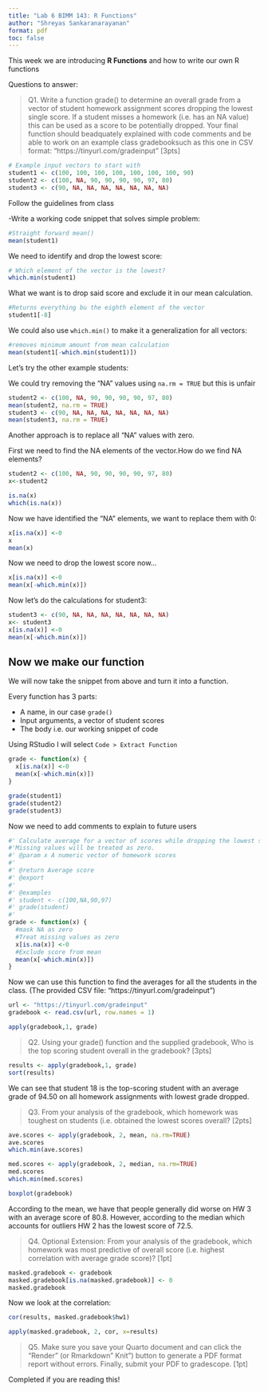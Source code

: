 ```yaml
---
title: "Lab 6 BIMM 143: R Functions"
author: "Shreyas Sankaranarayanan"
format: pdf
toc: false
---
```


This week we are introducing **R Functions** and how to write our own R functions

Questions to answer:

> Q1. Write a function grade() to determine an overall grade from a vector of student homework assignment scores dropping the lowest single score. If a student misses a homework (i.e. has an NA value) this can be used as a score to be potentially dropped. Your final function should beadquately explained with code comments and be able to work on an example class gradebooksuch as this one in CSV format: “https://tinyurl.com/gradeinput” [3pts]


```r
# Example input vectors to start with
student1 <- c(100, 100, 100, 100, 100, 100, 100, 90)
student2 <- c(100, NA, 90, 90, 90, 90, 97, 80)
student3 <- c(90, NA, NA, NA, NA, NA, NA, NA)
```

Follow the guidelines from class

-Write a working code snippet that solves simple problem:

```r
#Straight forward mean()
mean(student1)
```
We need to identify and drop the lowest score:

```r
# Which element of the vector is the lowest?
which.min(student1)
```
What we want is to drop said score and exclude it in our mean calculation.

```r
#Returns everything bu the eighth element of the vector
student1[-8]
```
We could also use `which.min()` to make it a generalization for all vectors:

```r
#removes minimum amount from mean calculation
mean(student1[-which.min(student1)])
```

Let's try the other example students:

We could try removing the "NA" values using `na.rm = TRUE` but this is unfair

```r
student2 <- c(100, NA, 90, 90, 90, 90, 97, 80)
mean(student2, na.rm = TRUE)
student3 <- c(90, NA, NA, NA, NA, NA, NA, NA)
mean(student3, na.rm = TRUE)
```

Another approach is to replace all "NA" values with zero.

First we need to find the NA elements of the vector.How do we find NA elements?

```r
student2 <- c(100, NA, 90, 90, 90, 90, 97, 80)
x<-student2

is.na(x)
which(is.na(x))
```

Now we have identified the "NA" elements, we want to replace them with 0:

```r
x[is.na(x)] <-0
x
mean(x)
```
Now we need to drop the lowest score now...

```r
x[is.na(x)] <-0
mean(x[-which.min(x)])
```
Now let's do the calculations for student3:

```r
student3 <- c(90, NA, NA, NA, NA, NA, NA, NA)
x<- student3
x[is.na(x)] <-0
mean(x[-which.min(x)])
```
## Now we make our function

We will now take the snippet from above and turn it into a function.

Every function has 3 parts:

- A name, in our case `grade()`
- Input arguments, a vector of student scores
- The body i.e. our working snippet of code

Using RStudio I will select `Code > Extract Function`

```r
grade <- function(x) {
  x[is.na(x)] <-0
  mean(x[-which.min(x)])
}
```

```r
grade(student1)
grade(student2)
grade(student3)
```
Now we need to add comments to explain to future users

```r
#' Calculate average for a vector of scores while dropping the lowest score. 
#'Missing values will be treated as zero.
#' @param x A numeric vector of homework scores
#'
#' @return Average score
#' @export
#'
#' @examples
#' student <- c(100,NA,90,97)
#' grade(student)
#' 
grade <- function(x) {
  #mask NA as zero
  #Treat missing values as zero
  x[is.na(x)] <-0
  #Exclude score from mean
  mean(x[-which.min(x)])
}
```

Now we can use this function to find the averages for all the students in the class. (The provided CSV file: “https://tinyurl.com/gradeinput”)

```r
url <- "https://tinyurl.com/gradeinput"
gradebook <- read.csv(url, row.names = 1)
```

```r
apply(gradebook,1, grade)
```
> Q2. Using your grade() function and the supplied gradebook, Who is the top scoring student overall in the gradebook? [3pts]

```r
results <- apply(gradebook,1, grade)
sort(results)
```
We can see that student 18 is the top-scoring student with an average grade of 94.50 on all homework assignments with lowest grade dropped.

> Q3. From your analysis of the gradebook, which homework was toughest on students (i.e. obtained the lowest scores overall? [2pts]

```r
ave.scores <- apply(gradebook, 2, mean, na.rm=TRUE)
ave.scores
which.min(ave.scores)

```
```r
med.scores <- apply(gradebook, 2, median, na.rm=TRUE)
med.scores
which.min(med.scores)
```
```r
boxplot(gradebook)
```

According to the mean, we have that people generally did worse on HW 3 with an average score of 80.8. However, according to the median which accounts for outliers HW 2 has the lowest score of 72.5.

> Q4. Optional Extension: From your analysis of the gradebook, which homework was most predictive of overall score (i.e. highest correlation with average grade score)? [1pt]


```r
masked.gradebook <- gradebook
masked.gradebook[is.na(masked.gradebook)] <- 0
masked.gradebook
```
Now we look at the correlation:

```r
cor(results, masked.gradebook$hw1)
```


```r
apply(masked.gradebook, 2, cor, x=results)
```

> Q5. Make sure you save your Quarto document and can click the “Render” (or Rmarkdown” Knit”) button to generate a PDF format report without errors. Finally, submit your PDF to gradescope. [1pt]

Completed if you are reading this!

